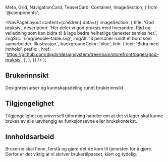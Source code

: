   Meta,
  Grid,
  NavigationCard,
  TeaserCard,
  Container,
  ImageSection,
} from '@components';

  <NavPageLayout
    content={children}
    data={{
      imageSection: {
        title: 'God praksis',
        description:
          'Her deler vi god praksis med hverandre. Råd og veiledning som kan bidra til å lage bedre helhetlige tjenester samles her.',
        imgSrc: '/img/people-table.svg',
        imgAlt: '3 personer rundt et bord som samarbeider. Illustrasjon.',
        backgroundColor: 'blue',
        link: {
          text: 'Bidra med innhold',
          prefix: <BranchingIcon fontSize={26} />,
          href: 'https://github.com/digdir/designsystem/tree/main/storefront/pages/god-praksis',
        },
      },
    }}
  />
);

<Meta
  title='God Praksis'
  description='Råd og veiledning som kan bidra til å lage bedre helhetlige tjenester samles her.'
/>

## Brukerinnsikt

Designressurser og kunnskapsdeling rundt brukerinnsikt.

<Grid>
  <TeaserCard
    title='Felles innsiktsbibliotek'
    description='Innsikt er gull verdt. Derfor ønsker vi å tilrettelegge for at alle skal kunne dele innsikt i et felles innsiktsbibliotek. '
    href='god-praksis/brukerinnsikt/felles-innsiktsbase'
    author='Digdir'
    date='29. juni 2023'
  />
  <TeaserCard
    title='Brukergrupper som er digitalt sårbare'
    description='En oversikt over typiske brukergrupper som er digitalt sårbare. I tillegg til å belyse hvilke utfordringer disse brukergruppene møter, har vi også valgt å fremstille de som personas.'
    href='god-praksis/brukerinnsikt/brukergrupper-som-er-digitalt-sarbare'
    author='Digdir'
    date='25. juni 2023'
  />
</Grid>

## Tilgjengelighet

Tilgjengelighet og universell utforming handler om at det vi lager skal kunne brukes av alle uavhengig av funksjonsevne eller brukskontekst.

<Grid>
  <TeaserCard
    title='Forstå synsnedsettelse'
    description='Mellom 7 og 10% av befolkningen lever med en synshemming. Hvilke behov har disse menneskene?'
    href='god-praksis/tilgjengelighet/forsta-synsnedsettelse'
    author='Brønnøysundregistrene'
    date='15. mai 2023'
  />
</Grid>

## Innholdsarbeid

Brukerne skal finne, forstå og gjøre det de kom til tjenesten for å gjøre. Derfor er det viktig at vi skriver brukertilpasset, klart og tydelig.

<Grid>
  <TeaserCard
    title='Skriveråd'
    description='Skriveråd og prinsipper som bidrar til et godt, brukervennlig og helhetlig språk.'
    href='god-praksis/innholdsarbeid/skriverad'
    author='Digdir'
    date='12. mai 2023'
  />
  <TeaserCard
    title='Skumlesing'
    description='Slik skriver du tekster som er lette å skumlese.'
    href='god-praksis/innholdsarbeid/skumlesing'
    author='Digdir'
    date='26. april 2023'
  />
</Grid>
